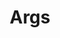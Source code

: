 ---
title: Args
description: Learn how to use generic arguments in Reactter.
sidebar:
  order: 0.4
---